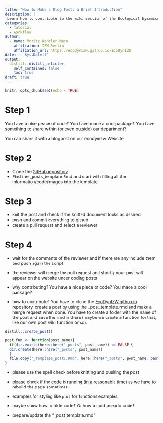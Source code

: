 ```yaml
---
title: "How to Make a Blog Post: a Brief Introduction"
description: |
 Learn how to contribute to the wiki section of the Ecological Dynamics Department webpage. If you think you have an important information, script, package or just a pieace of code that might be interesting for your colleagues you can create easily a blog post and add this to the wiki section of the webpage.
categories:
  - tutorial
  - workflow
author:
  - name: Moritz Wenzler-Meya
    affiliation: IZW Berlin
    affiliation_url: https://ecodynizw.github.io/EcoDynIZW
date: 'r Sys.Date()'
output:
  distill::distill_article:
    self_contained: false
    toc: true
draft: true
---
```


```r
knitr::opts_chunk$set(echo = TRUE)
```

# Step 1
  You have a nice peace of code? You have made a cool package? You have something to share within (or even outside) our department?
  
  You can share it with a blogpost on our ecodynizw Website 
  
# Step 2 
  - Clone the [GitHub repository](https://github.com/EcoDynIZW/EcoDynIZW.github.io)
  - Find the _posts_template.Rmd and start with filling all the information/code/images into the template
  
# Step 3
  - knit the post and check if the knitted document looks as desired
  - push and commit everything to github 
  - create a pull request and select a reviewer

# Step 4 
  - wait for the comments of the reviewer and if there are any include them and push again the script
  - the reviewer will merge the pull request and shortly your post will appear on the website under coding posts


- why contributing?
  You have a nice piece of code? You made a cool package?

- how to contribute?
  You have to clone the [EcoDynIZW.github.io](x-github-client://openRepo/https://github.com/EcoDynIZW/EcoDynIZW.github.io) repository, create a post by using the _post_template.rmd and make a merge request when done.
  You have to create a folder with the name of the post and save the rmd in there (maybe we create a function for that, like our own post wiki function or so).
  
```r
distill::create_post()

post_fun <- function(post_name){
  if(dir.exists(here::here("_posts", post_name)) == FALSE){
  dir.create(here::here("_posts", post_name))
  }
  file.copy("_template_posts.Rmd", here::here("_posts", post_name, paste0(post_name, ".rmd")))
}

```

  

- please use the spell check before knitting and pushing the post

- please check if the code is running (in a reasonable time) as we have to rebuild the page sometimes

- examples for styling like `plot` for functions examples

- maybe show how to hide code? Or how to add pseudo code? 

- prepare/update the "_post_template.rmd"


